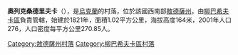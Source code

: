 {{expand|time=2016-09-03T09:45:30+00:00}}
{{unreferenced|time=2016-09-03T09:45:30+00:00}}
{{coord|47|47|5|N|30|19|33|E|scale:30000|display=title}}

'''奧列克桑德里夫卡'''（{{lang-uk|Олександрівка}}），是[[烏克蘭|烏克蘭]]的村落，位於該國西南部[[敖德薩州|敖德薩州]]，由[[柳巴希夫卡區|柳巴希夫卡區]]負責管轄，始建於1821年，面積1.02平方公里，海拔高度164米，2001年人口276，人口密度每平方公里270.85人。

{{DEFAULTSORT:Олександрівка}}
[[Category:敖德薩州村落|Category:敖德薩州村落]]
[[Category:柳巴希夫卡區村落|Category:柳巴希夫卡區村落]]


{{Odessa-geo-stub}}
